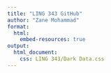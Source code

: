 ```yaml
---
title: "LING 343 GitHub"
author: "Zane Mohammad"
format: 
  html:
    embed-resources: true
output: 
  html_document:
    css: LING 343/Dark Data.css
---
```


<link href="Dark Data.css" rel="stylesheet"></link>

```r
```
